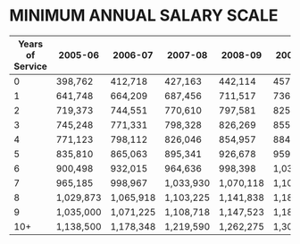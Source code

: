 # MINIMUM ANNUAL SALARY SCALE


| Years of Service | 2005-06   | 2006-07   | 2007-08   | 2008-09   | 2009-10   | 2010-11   | 2011-12   |
|---------|-----------|-----------|-----------|-----------|-----------|-----------|-----------|
| 0       | 398,762   | 412,718   | 427,163   | 442,114   | 457,588   | 473,604   | 490,180   |
| 1       | 641,748   | 664,209   | 687,456   | 711,517   | 736,420   | 762,195   | 788,872   |
| 2       | 719,373   | 744,551   | 770,610   | 797,581   | 825,497   | 854,389   | 884,293   |
| 3       | 745,248   | 771,331   | 798,328   | 826,269   | 855,189   | 885,120   | 916,100   |
| 4       | 771,123   | 798,112   | 826,046   | 854,957   | 884,881   | 915,852   | 947,907   |
| 5       | 835,810   | 865,063   | 895,341   | 926,678   | 959,111   | 992,680   | 1,027,424 |
| 6       | 900,498   | 932,015   | 964,636   | 998,398   | 1,033,342 | 1,069,509 | 1,106,941 |
| 7       | 965,185   | 998,967   | 1,033,930 | 1,070,118 | 1,107,572 | 1,146,337 | 1,186,459 |
| 8       | 1,029,873 | 1,065,918 | 1,103,225 | 1,141,838 | 1,181,803 | 1,223,166 | 1,265,976 |
| 9       | 1,035,000 | 1,071,225 | 1,108,718 | 1,147,523 | 1,187,686 | 1,229,255 | 1,272,279 |
| 10+     | 1,138,500 | 1,178,348 | 1,219,590 | 1,262,275 | 1,306,455 | 1,352,181 | 1,399,507 |